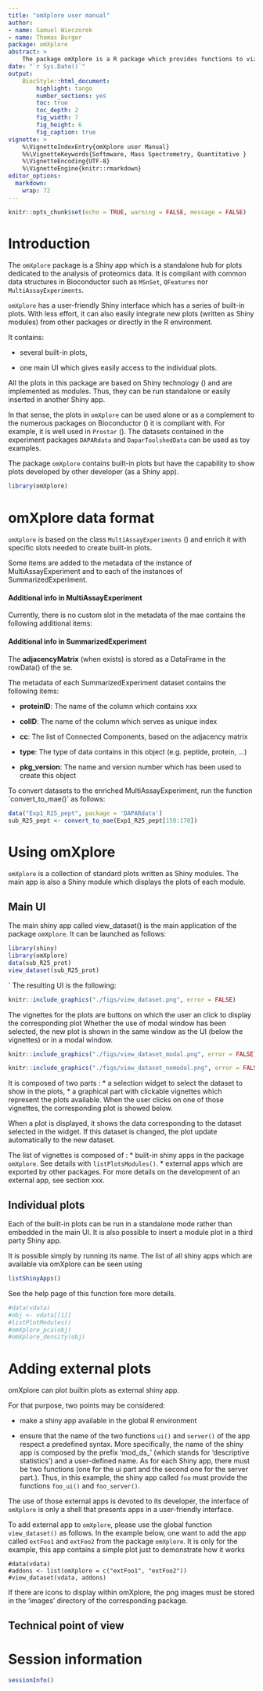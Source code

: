 ---
title: "omXplore user manual"
author: 
- name: Samuel Wieczorek
- name: Thomas Burger
package: omXplore
abstract: >
    The package omXplore is a R package which provides functions to vizualize quantitative data from label-free proteomics experiments. It can deal with common data formats in Bioconductor such as MSnSet, MultiAssayEperiments, QFeatures or even simple lists. This document covers the functionalities available in `r BiocStyle::pkg_ver('omXplore')`.
date: "`r Sys.Date()`"
output:
    BiocStyle::html_document:
        highlight: tango
        number_sections: yes
        toc: true
        toc_depth: 2
        fig_width: 7
        fig_height: 6
        fig_caption: true
vignette: >
    %\VignetteIndexEntry{omXplore user Manual}
    %%\VignetteKeywords{Softmware, Mass Spectrometry, Quantitative }
    %\VignetteEncoding{UTF-8}
    %\VignetteEngine{knitr::rmarkdown}
editor_options: 
  markdown: 
    wrap: 72
---

```{r setup, include=FALSE}
knitr::opts_chunk$set(echo = TRUE, warning = FALSE, message = FALSE)
```

# Introduction

The `omXplore` package is a Shiny app which is a standalone hub for
plots dedicated to the analysis of proteomics data. It is compliant with
common data structures in Bioconductor such as `MSnSet`, `QFeatures` nor
`MultiAssayExperiments`.

`omXplore` has a user-friendly Shiny interface which has a series of
built-in plots. With less effort, it can also easily integrate new plots
(written as Shiny modules) from other packages or directly in the R
environment.

It contains:

-   several built-in plots,

-   one main UI which gives easily access to the individual plots.

All the plots in this package are based on Shiny technology
(\url{http://shiny.rstudio.com/}) and are implemented as modules. Thus,
they can be run standalone or easily inserted in another Shiny app.

In that sense, the plots in `omXplore` can be used alone or as a
complement to the numerous packages on Bioconductor
(\url{https://www.bioconductor.org/}) it is compliant with. For example,
it is well used in `Prostar`
(\url{https://www.bioconductor.org/packages/release/bioc/html/Prostar.html}).
The datasets contained in the experiment packages `DAPARdata` and
`DaparToolshedData` can be used as toy examples.

The package `omXplore` contains built-in plots but have the capability
to show plots developed by other developer (as a Shiny app).

```{r loagPkg}
library(omXplore)
```

# omXplore data format

`omXplore` is based on the class `MultiAssayExperiments`
(\url{https://www.bioconductor.org/packages/release/bioc/html/MultiAssayExperiment.html})
and enrich it with specific slots needed to create built-in plots.

Some items are added to the metadata of the instance of
MultiAssayExperiment and to each of the instances of
SummarizedExperiment.

#### Additional info in MultiAssayExperiment

Currently, there is no custom slot in the metadata of the mae contains
the following additional items:

#### Additional info in SummarizedExperiment

The **adjacencyMatrix** (when exists) is stored as a DataFrame in the
rowData() of the se.

The metadata of each SummarizedExperiment dataset contains the following
items:

-   **proteinID**: The name of the column which contains xxx

-   **colID**: The name of the column which serves as unique index

-   **cc**: The list of Connected Components, based on the adjacency
    matrix

-   **type**: The type of data contains in this object (e.g. peptide,
    protein, ...)

-   **pkg_version**: The name and version number which has been used to
    create this object

To convert datasets to the enriched MultiAssayExperiment, run the
function \`convert_to_mae()\` as follows:

```{r convert_to_mae}
data("Exp1_R25_pept", package = 'DAPARdata')
sub_R25_pept <- convert_to_mae(Exp1_R25_pept[150:170])
```

# Using omXplore

`omXplore` is a collection of standard plots written as Shiny modules.
The main app is also a Shiny module which displays the plots of each
module.

## Main UI

The main shiny app called view_dataset() is the main application of the
package `omXplore`. It can be launched as follows:

```{r view_dataset_modal, include=FALSE}
library(shiny)
library(omXplore)
data(sub_R25_prot)
view_dataset(sub_R25_prot)
```

\` The resulting UI is the following:

```{r view_dataset_png, results='markup', fig.cap="`omXplore` interactive interface: xxxx.", echo=FALSE, out.width='100%', fig.align='center', fig.wide = TRUE}
knitr::include_graphics("./figs/view_dataset.png", error = FALSE)
```

The vignettes for the plots are buttons on which the user an click to
display the corresponding plot Whether the use of modal window has been
selected, the new plot is shown in the same window as the UI (below the
vignettes) or in a modal window.

```{r view_dataset_modal_png, results='markup', fig.cap="`omXplore` interactive interface: xxxx.", echo=FALSE, out.width='100%', fig.align='center', fig.wide = TRUE}
knitr::include_graphics("./figs/view_dataset_modal.png", error = FALSE)
```

```{r view_dataset_nomodal_png, results='markup', fig.cap="`omXplore` interactive interface: xxxx.", echo=FALSE, out.width='100%', fig.align='center', fig.wide = TRUE}
knitr::include_graphics("./figs/view_dataset_nomodal.png", error = FALSE)
```

It is composed of two parts : \* a selection widget to select the
dataset to show in the plots, \* a graphical part with clickable
vignettes which represent the plots available. When the user clicks on
one of those vignettes, the corresponding plot is showed below.

When a plot is displayed, it shows the data corresponding to the dataset
selected in the widget. If this dataset is changed, the plot update
automatically to the new dataset.

The list of vignettes is composed of : \* built-in shiny apps in the
package `omXplore`. See details with `listPlotsModules()`. \* external
apps which are exported by other packages. For more details on the
development of an external app, see section xxx.

## Individual plots

Each of the built-in plots can be run in a standalone mode rather than
embedded in the main UI. It is also possible to insert a module plot in
a third party Shiny app.

It is possible simply by running its name. The list of all shiny apps
which are available via omXplore can be seen using

```{r listShinyApps}
listShinyApps()
```

See the help page of this function fore more details.

```{r ex_modules}
#data(vdata)
#obj <- vdata[[1]]
#listPlotModules()
#omXplore_pca(obj)
#omXplore_density(obj)
```

# Adding external plots

omXplore can plot builtin plots as external shiny app.

For that purpose, two points may be considered:

-   make a shiny app available in the global R environment

-   ensure that the name of the two functions `ui()` and `server()` of
    the app respect a predefined syntax. More specifically, the name of
    the shiny app is composed by the prefix 'mod_ds\_' (which stands for
    'descriptive statistics') and a user-defined name. As for each Shiny
    app, there must be two functions (one for the ui part and the second
    one for the server part.). Thus, in this example, the shiny app
    called `foo` must provide the functions `foo_ui()` and
    `foo_server()`.

The use of those external apps is devoted to its developer, the
interface of `omXplore` is only a shell that presents apps in a
user-friendly interface.

To add external app to `omXplore`, please use the global function
`view_dataset()` as follows. In the example below, one want to add the
app called `extFoo1` and `extFoo2` from the package `omXplore`. It is
only for the example, this app contains a simple plot just to
demonstrate how it works

```         
#data(vdata)
#addons <- list(omXplore = c("extFoo1", "extFoo2"))
#view_dataset(vdata, addons)
```

If there are icons to display within omXplore, the png images must be
stored in the 'images' directory of the corresponding package.

## Technical point of view

# Session information

```{r}
sessionInfo()
```
